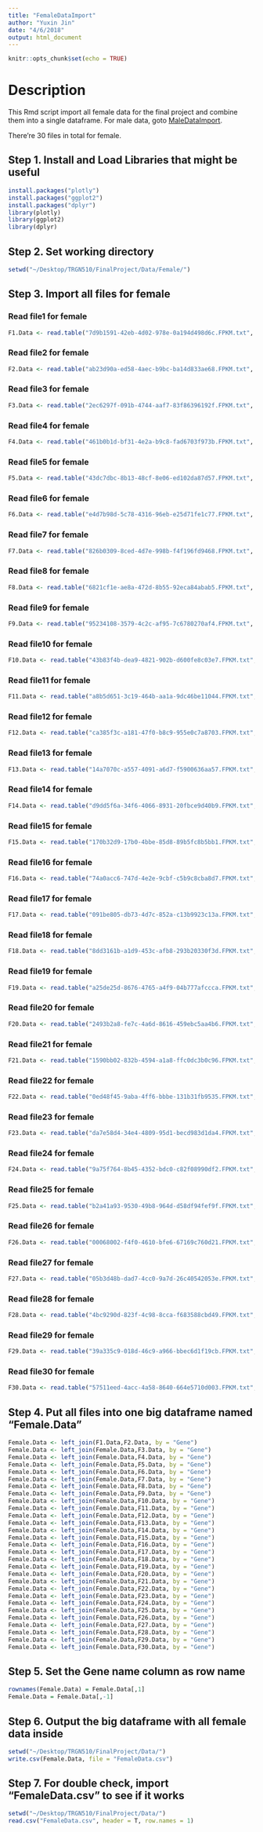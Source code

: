 ```yaml
---
title: "FemaleDataImport"
author: "Yuxin Jin"
date: "4/6/2018"
output: html_document
---
```


```r
knitr::opts_chunk$set(echo = TRUE)
```

# Description
This Rmd script import all female data for the final project and combine them into a single dataframe. For male data, goto [MaleDataImport](https://github.com/YuxinJin/FinalProject/blob/master/MaleDataImport.Rmd).

There're 30 files in total for female.

## Step 1. Install and Load Libraries that might be useful
```r
install.packages("plotly")
install.packages("ggplot2")
install.packages("dplyr")
library(plotly)
library(ggplot2)
library(dplyr)
```

## Step 2. Set working directory
```r
setwd("~/Desktop/TRGN510/FinalProject/Data/Female/")
```

## Step 3. Import all files for female
### Read file1 for female
```r
F1.Data <- read.table("7d9b1591-42eb-4d02-978e-0a194d498d6c.FPKM.txt", header = F, col.names = c("Gene", "a8cd5a5b-f6b6-40aa-8f7b-8e9bd5e80e79"))
```

### Read file2 for female
```r
F2.Data <- read.table("ab23d90a-ed58-4aec-b9bc-ba14d833ae68.FPKM.txt", header = F, col.names = c("Gene", "c1a5323b-bad7-4648-9f74-eb1f70688b9d"))
```

### Read file3 for female
```r
F3.Data <- read.table("2ec6297f-091b-4744-aaf7-83f86396192f.FPKM.txt", header = F, col.names = c("Gene", "5ce3f2e7-02bf-4389-8d19-118244c3667d"))
```

### Read file4 for female
```r
F4.Data <- read.table("461b0b1d-bf31-4e2a-b9c8-fad6703f973b.FPKM.txt", header = F, col.names = c("Gene", "4223756c-333c-4c9a-a8e6-9b4a016125a0"))
```

### Read file5 for female
```r
F5.Data <- read.table("43dc7dbc-8b13-48cf-8e06-ed102da87d57.FPKM.txt", header = F, col.names = c("Gene", "8acc9555-f1dd-4f6a-8109-aff6aa978c90"))
```

### Read file6 for female
```r
F6.Data <- read.table("e4d7b98d-5c78-4316-96eb-e25d71fe1c77.FPKM.txt", header = F, col.names = c("Gene", "6f523e32-84d5-4d88-9ef6-24d766b850b2"))
```

### Read file7 for female
```r
F7.Data <- read.table("826b0309-8ced-4d7e-998b-f4f196fd9468.FPKM.txt", header = F, col.names = c("Gene", "bb459616-60b6-486d-b876-040b0fcb3c20"))
```

### Read file8 for female
```r
F8.Data <- read.table("6821cf1e-ae8a-472d-8b55-92eca84abab5.FPKM.txt", header = F, col.names = c("Gene", "3a94c2b6-242c-4b9f-b6f3-1c82e6a26de6"))
```

### Read file9 for female
```r
F9.Data <- read.table("95234108-3579-4c2c-af95-7c6780270af4.FPKM.txt", header = F, col.names = c("Gene", "d59b1ed4-e736-46c2-8fb5-2854a2e475fc"))
```

### Read file10 for female

```r
F10.Data <- read.table("43b83f4b-dea9-4821-902b-d600fe8c03e7.FPKM.txt", header = F, col.names = c("Gene", "d68f2acb-128c-42ed-ac1b-e0323b349316"))
```

### Read file11 for female
```r
F11.Data <- read.table("a8b5d651-3c19-464b-aa1a-9dc46be11044.FPKM.txt", header = F, col.names = c("Gene", "6824d7d9-4f39-4e71-92e4-4193713cf10a"))
```

### Read file12 for female
```r
F12.Data <- read.table("ca385f3c-a181-47f0-b8c9-955e0c7a8703.FPKM.txt", header = F, col.names = c("Gene", "d435a3b9-a166-418e-8943-9a1a27c5574c"))
```

### Read file13 for female
```r
F13.Data <- read.table("14a7070c-a557-4091-a6d7-f5900636aa57.FPKM.txt", header = F, col.names = c("Gene", "ce7c9b84-5174-4128-966a-769154316c1c"))
```

### Read file14 for female
```r
F14.Data <- read.table("d9dd5f6a-34f6-4066-8931-20fbce9d40b9.FPKM.txt", header = F, col.names = c("Gene", "c9fe9614-ee07-4f66-811d-bb1d67dd1061"))
```

### Read file15 for female
```r
F15.Data <- read.table("170b32d9-17b0-4bbe-85d8-89b5fc8b5bb1.FPKM.txt", header = F, col.names = c("Gene", "27557368-1284-46e2-afd4-1171df4e0c11"))
```

### Read file16 for female
```r
F16.Data <- read.table("74a0acc6-747d-4e2e-9cbf-c5b9c8cba8d7.FPKM.txt", header = F, col.names = c("Gene", "8d120e05-fa78-4e18-af63-88c05816a10e"))
```

### Read file17 for female
```r
F17.Data <- read.table("091be805-db73-4d7c-852a-c13b9923c13a.FPKM.txt", header = F, col.names = c("Gene", "a050fe0b-cba6-45c9-88e4-3586c9e99426"))
```

### Read file18 for female
```r
F18.Data <- read.table("8dd3161b-a1d9-453c-afb8-293b20330f3d.FPKM.txt", header = F, col.names = c("Gene", "00ba49d6-fdc9-44c1-be48-74b9dde71c5c"))
```

### Read file19 for female
```r
F19.Data <- read.table("a25de25d-8676-4765-a4f9-04b777afccca.FPKM.txt", header = F, col.names = c("Gene", "ee8ad66f-59e5-413c-9d54-f62f125945c1"))
```

### Read file20 for female
```r
F20.Data <- read.table("2493b2a8-fe7c-4a6d-8616-459ebc5aa4b6.FPKM.txt", header = F, col.names = c("Gene", "4832788c-4a5e-4bad-a1cd-03d206d7d021"))
```

### Read file21 for female
```r
F21.Data <- read.table("1590bb02-832b-4594-a1a8-ffc0dc3b0c96.FPKM.txt", header = F, col.names = c("Gene", "900484b8-1663-41bf-affd-85c9e1e89cea"))
```

### Read file22 for female
```r
F22.Data <- read.table("0ed48f45-9aba-4ff6-bbbe-131b31fb9535.FPKM.txt", header = F, col.names = c("Gene", "e4b792a4-d26f-4117-b8b0-02d01daf6839"))
```

### Read file23 for female
```r
F23.Data <- read.table("da7e58d4-34e4-4809-95d1-becd983d1da4.FPKM.txt", header = F, col.names = c("Gene", "9f8a1844-dbca-4aab-b849-c7616b2c9cdd"))
```

### Read file24 for female
```r
F24.Data <- read.table("9a75f764-8b45-4352-bdc0-c82f08990df2.FPKM.txt", header = F, col.names = c("Gene", "3a21dead-a0d3-4f07-a93b-67ad3f3a8716"))
```

### Read file25 for female
```r
F25.Data <- read.table("b2a41a93-9530-49b8-964d-d58df94fef9f.FPKM.txt", header = F, col.names = c("Gene", "31354e62-cfd2-4119-9626-8385a727c542"))
```

### Read file26 for female
```r
F26.Data <- read.table("00068002-f4f0-4610-bfe6-67169c760d21.FPKM.txt", header = F, col.names = c("Gene", "ff13bba0-f0c7-42c4-b141-dc5aafdf99ff"))
```

### Read file27 for female
```r
F27.Data <- read.table("05b3d48b-dad7-4cc0-9a7d-26c40542053e.FPKM.txt", header = F, col.names = c("Gene", "df86639d-ea3a-44b9-8596-5b887229c706"))
```

### Read file28 for female
```r
F28.Data <- read.table("4bc9290d-823f-4c98-8cca-f683588cbd49.FPKM.txt", header = F, col.names = c("Gene", "428baf9d-1632-40a6-ae37-97196473fc4f"))
```

### Read file29 for female
```r
F29.Data <- read.table("39a335c9-018d-46c9-a966-bbec6d1f19cb.FPKM.txt", header = F, col.names = c("Gene", "5f1961e3-22ab-4d7a-93b3-eb8d49f9c313"))
```

### Read file30 for female
```r
F30.Data <- read.table("57511eed-4acc-4a58-8640-664e5710d003.FPKM.txt", header = F, col.names = c("Gene", "e48e3fa2-609a-40c3-bb0c-c7bf45086053"))
```

## Step 4. Put all files into one big dataframe named "Female.Data"
```r
Female.Data <- left_join(F1.Data,F2.Data, by = "Gene")
Female.Data <- left_join(Female.Data,F3.Data, by = "Gene")
Female.Data <- left_join(Female.Data,F4.Data, by = "Gene")
Female.Data <- left_join(Female.Data,F5.Data, by = "Gene")
Female.Data <- left_join(Female.Data,F6.Data, by = "Gene")
Female.Data <- left_join(Female.Data,F7.Data, by = "Gene")
Female.Data <- left_join(Female.Data,F8.Data, by = "Gene")
Female.Data <- left_join(Female.Data,F9.Data, by = "Gene")
Female.Data <- left_join(Female.Data,F10.Data, by = "Gene")
Female.Data <- left_join(Female.Data,F11.Data, by = "Gene")
Female.Data <- left_join(Female.Data,F12.Data, by = "Gene")
Female.Data <- left_join(Female.Data,F13.Data, by = "Gene")
Female.Data <- left_join(Female.Data,F14.Data, by = "Gene")
Female.Data <- left_join(Female.Data,F15.Data, by = "Gene")
Female.Data <- left_join(Female.Data,F16.Data, by = "Gene")
Female.Data <- left_join(Female.Data,F17.Data, by = "Gene")
Female.Data <- left_join(Female.Data,F18.Data, by = "Gene")
Female.Data <- left_join(Female.Data,F19.Data, by = "Gene")
Female.Data <- left_join(Female.Data,F20.Data, by = "Gene")
Female.Data <- left_join(Female.Data,F21.Data, by = "Gene")
Female.Data <- left_join(Female.Data,F22.Data, by = "Gene")
Female.Data <- left_join(Female.Data,F23.Data, by = "Gene")
Female.Data <- left_join(Female.Data,F24.Data, by = "Gene")
Female.Data <- left_join(Female.Data,F25.Data, by = "Gene")
Female.Data <- left_join(Female.Data,F26.Data, by = "Gene")
Female.Data <- left_join(Female.Data,F27.Data, by = "Gene")
Female.Data <- left_join(Female.Data,F28.Data, by = "Gene")
Female.Data <- left_join(Female.Data,F29.Data, by = "Gene")
Female.Data <- left_join(Female.Data,F30.Data, by = "Gene")
```

## Step 5. Set the Gene name column as row name
```r
rownames(Female.Data) = Female.Data[,1]
Female.Data = Female.Data[,-1]
```

## Step 6. Output the big dataframe with all female data inside
```r
setwd("~/Desktop/TRGN510/FinalProject/Data/")
write.csv(Female.Data, file = "FemaleData.csv")
```

## Step 7. For double check, import "FemaleData.csv" to see if it works
```r
setwd("~/Desktop/TRGN510/FinalProject/Data/")
read.csv("FemaleData.csv", header = T, row.names = 1)
```
